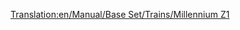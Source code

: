 [[Translation:en/Manual/Base Set/Trains/Millennium Z1]]
{{es/Trenes|Imagen=[[File:en/Millenniumz1.png]]
|Nombre='Millennium Z1'
|Precio=140.624 € (70.312 £)
|Velocidad=336 km/h (210 mph)
|Peso=170 t (171,5 t)
|Potencia=10.000 CV (7.353 kW)
|Coste-anual=6.748 € (3.374 £)
|Diseño=2005
|Duración=20
|Capacidad=25 pasajeros
|Descripción=Con dos unidades de tracción, este [[es/monorraíl|monorraíl]] es genial para rutas de pasajeros de gran capacidad. También se le puede ver silbar con una ristra de vagones de viajeros. Si tiene un convoy muy largo, por ejemplo más de 8 vagones, el tren nunca alcanzará la velocidad máxima. Una dos juegos tractores a un solo tren (4 unidades de tracción en total) para alcanzar la velocidad máxima.
|Vida-real=El «Millennium Z1» se parece bastante al tren alemán híbrido monorraíl de [[es/Manual/Base Set/MagLev|levitación magnética]] de alta velocidad «[https://www.wikipedia.org/wiki/Transrapid Transrapid]», ya que se tratan ambas de unidades de alta velocidad múltiples destinadas principalmente al tránsito de pasajeros. El «Transrapid» entró en servicio comercial aunque de forma limitada, a finales de 2004 (fecha bastante similar a la del juego por raro que parezca), y todavía se encontraba en desarrollo cuando apareció Transport Tycoon en 1995.
}}